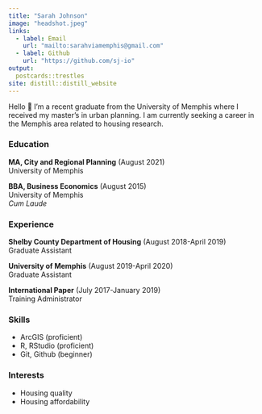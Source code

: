 ```yaml
---
title: "Sarah Johnson"
image: "headshot.jpeg"
links:
  - label: Email
    url: "mailto:sarahviamemphis@gmail.com"
  - label: Github
    url: "https://github.com/sj-io"
output:
  postcards::trestles
site: distill::distill_website
---
```


Hello 👋 I'm a recent graduate from the University of Memphis where I received my master's in urban planning. I am currently seeking a career in the Memphis area related to housing research.

### Education

**MA, City and Regional Planning** (August 2021) \
University of Memphis

**BBA, Business Economics** (August 2015) \
University of Memphis \
*Cum Laude*

### Experience 

**Shelby County Department of Housing** (August 2018-April 2019) \
Graduate Assistant

**University of Memphis** (August 2019-April 2020)\
Graduate Assistant

**International Paper** (July 2017-January 2019)\
Training Administrator

### Skills 

-   ArcGIS (proficient)
-   R, RStudio (proficient)
-   Git, Github (beginner)

### Interests 

-   Housing quality
-   Housing affordability
